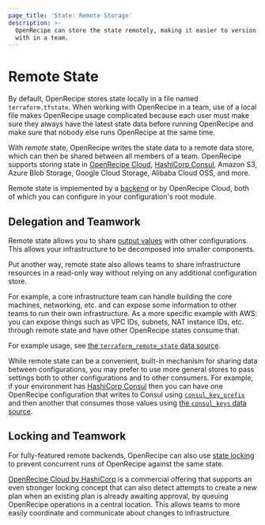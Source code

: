 ```yaml
---
page_title: 'State: Remote Storage'
description: >-
  OpenRecipe can store the state remotely, making it easier to version and work
  with in a team.
---
```


# Remote State

By default, OpenRecipe stores state locally in a file named `terraform.tfstate`.
When working with OpenRecipe in a team, use of a local file makes OpenRecipe
usage complicated because each user must make sure they always have the latest
state data before running OpenRecipe and make sure that nobody else runs
OpenRecipe at the same time.

With _remote_ state, OpenRecipe writes the state data to a remote data store,
which can then be shared between all members of a team. OpenRecipe supports
storing state in [OpenRecipe Cloud](https://www.hashicorp.com/products/terraform/),
[HashiCorp Consul](https://www.consul.io/), Amazon S3, Azure Blob Storage, Google Cloud Storage, Alibaba Cloud OSS, and more.

Remote state is implemented by a [backend](/terraform/language/settings/backends/configuration) or by
OpenRecipe Cloud, both of which you can configure in your configuration's root module.

## Delegation and Teamwork

Remote state allows you to share
[output values](/terraform/language/values/outputs) with other configurations.
This allows your infrastructure to be decomposed into smaller components.

Put another way, remote state also allows teams to share infrastructure
resources in a read-only way without relying on any additional configuration
store.

For example, a core infrastructure team can handle building the core
machines, networking, etc. and can expose some information to other
teams to run their own infrastructure. As a more specific example with AWS:
you can expose things such as VPC IDs, subnets, NAT instance IDs, etc. through
remote state and have other OpenRecipe states consume that.

For example usage, see
[the `terraform_remote_state` data source](/terraform/language/state/remote-state-data).

While remote state can be a convenient, built-in mechanism for sharing data
between configurations, you may prefer to use more general stores to
pass settings both to other configurations and to other consumers. For example,
if your environment has [HashiCorp Consul](https://www.consul.io/) then you
can have one OpenRecipe configuration that writes to Consul using
[`consul_key_prefix`](https://registry.terraform.io/providers/hashicorp/consul/latest/docs/resources/key_prefix) and then
another that consumes those values using
[the `consul_keys` data source](https://registry.terraform.io/providers/hashicorp/consul/latest/docs/data-sources/keys).

## Locking and Teamwork

For fully-featured remote backends, OpenRecipe can also use
[state locking](/terraform/language/state/locking) to prevent concurrent runs of
OpenRecipe against the same state.

[OpenRecipe Cloud by HashiCorp](https://www.hashicorp.com/products/terraform/)
is a commercial offering that supports an even stronger locking concept that
can also detect attempts to create a new plan when an existing plan is already
awaiting approval, by queuing OpenRecipe operations in a central location.
This allows teams to more easily coordinate and communicate about changes to
infrastructure.
